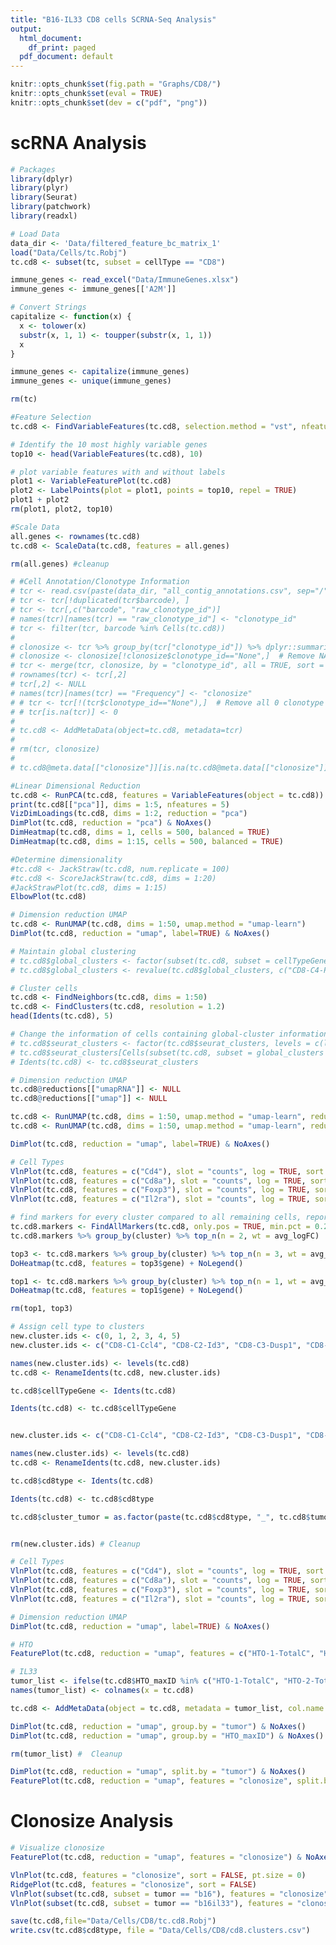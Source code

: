 ---
title: "B16-IL33 CD8 cells SCRNA-Seq Analysis"
output:
  html_document:
    df_print: paged
  pdf_document: default
---

```{r}
knitr::opts_chunk$set(fig.path = "Graphs/CD8/")
knitr::opts_chunk$set(eval = TRUE)
knitr::opts_chunk$set(dev = c("pdf", "png"))

```

# scRNA Analysis

```{r}
# Packages
library(dplyr)
library(plyr)
library(Seurat)
library(patchwork)
library(readxl)

# Load Data
data_dir <- 'Data/filtered_feature_bc_matrix_1'
load("Data/Cells/tc.Robj")
tc.cd8 <- subset(tc, subset = cellType == "CD8")

immune_genes <- read_excel("Data/ImmuneGenes.xlsx")
immune_genes <- immune_genes[['A2M']]

# Convert Strings
capitalize <- function(x) {
  x <- tolower(x)
  substr(x, 1, 1) <- toupper(substr(x, 1, 1))
  x
}

immune_genes <- capitalize(immune_genes)
immune_genes <- unique(immune_genes)

rm(tc)

```

```{r}
#Feature Selection
tc.cd8 <- FindVariableFeatures(tc.cd8, selection.method = "vst", nfeatures = 2000)

# Identify the 10 most highly variable genes
top10 <- head(VariableFeatures(tc.cd8), 10)

# plot variable features with and without labels
plot1 <- VariableFeaturePlot(tc.cd8)
plot2 <- LabelPoints(plot = plot1, points = top10, repel = TRUE)
plot1 + plot2
rm(plot1, plot2, top10)

```

```{r}
#Scale Data
all.genes <- rownames(tc.cd8)
tc.cd8 <- ScaleData(tc.cd8, features = all.genes)

rm(all.genes) #cleanup

```

```{r}
# #Cell Annotation/Clonotype Information
# tcr <- read.csv(paste(data_dir, "all_contig_annotations.csv", sep="/"))
# tcr <- tcr[!duplicated(tcr$barcode), ]
# tcr <- tcr[,c("barcode", "raw_clonotype_id")]
# names(tcr)[names(tcr) == "raw_clonotype_id"] <- "clonotype_id"
# tcr <- filter(tcr, barcode %in% Cells(tc.cd8))
# 
# clonosize <- tcr %>% group_by(tcr["clonotype_id"]) %>% dplyr::summarise(Frequency = n())
# clonosize <- clonosize[!clonosize$clonotype_id=="None",]  # Remove NA
# tcr <- merge(tcr, clonosize, by = "clonotype_id", all = TRUE, sort = FALSE)
# rownames(tcr) <- tcr[,2]
# tcr[,2] <- NULL
# names(tcr)[names(tcr) == "Frequency"] <- "clonosize"
# # tcr <- tcr[!(tcr$clonotype_id=="None"),]  # Remove all 0 clonotype cells
# # tcr[is.na(tcr)] <- 0
# 
# tc.cd8 <- AddMetaData(object=tc.cd8, metadata=tcr)
# 
# rm(tcr, clonosize)
# 
# tc.cd8@meta.data[["clonosize"]][is.na(tc.cd8@meta.data[["clonosize"]])] <- 0

```

```{r}
#Linear Dimensional Reduction
tc.cd8 <- RunPCA(tc.cd8, features = VariableFeatures(object = tc.cd8))
print(tc.cd8[["pca"]], dims = 1:5, nfeatures = 5)
VizDimLoadings(tc.cd8, dims = 1:2, reduction = "pca")
DimPlot(tc.cd8, reduction = "pca") & NoAxes()
DimHeatmap(tc.cd8, dims = 1, cells = 500, balanced = TRUE)
DimHeatmap(tc.cd8, dims = 1:15, cells = 500, balanced = TRUE)

```


```{r}
#Determine dimensionality
#tc.cd8 <- JackStraw(tc.cd8, num.replicate = 100)
#tc.cd8 <- ScoreJackStraw(tc.cd8, dims = 1:20)
#JackStrawPlot(tc.cd8, dims = 1:15)
ElbowPlot(tc.cd8)

```

```{r}
# Dimension reduction UMAP
tc.cd8 <- RunUMAP(tc.cd8, dims = 1:50, umap.method = "umap-learn")
DimPlot(tc.cd8, reduction = "umap", label=TRUE) & NoAxes()

```

```{r}
# Maintain global clustering
# tc.cd8$global_clusters <- factor(subset(tc.cd8, subset = cellTypeGene == "CD8-C4-Pclaf")$cellTypeGene)
# tc.cd8$global_clusters <- revalue(tc.cd8$global_clusters, c("CD8-C4-Pclaf"="6"))

```

```{r}
# Cluster cells
tc.cd8 <- FindNeighbors(tc.cd8, dims = 1:50)
tc.cd8 <- FindClusters(tc.cd8, resolution = 1.2)
head(Idents(tc.cd8), 5)

```
```{r}
# Change the information of cells containing global-cluster information
# tc.cd8$seurat_clusters <- factor(tc.cd8$seurat_clusters, levels = c(levels(tc.cd8$seurat_clusters), "6"))
# tc.cd8$seurat_clusters[Cells(subset(tc.cd8, subset = global_clusters == "6"))] <- tc.cd8$global_clusters[Cells(subset(tc.cd8, subset = global_clusters == "6"))]
# Idents(tc.cd8) <- tc.cd8$seurat_clusters

```

```{r}
# Dimension reduction UMAP
tc.cd8@reductions[["umapRNA"]] <- NULL
tc.cd8@reductions[["umap"]] <- NULL

tc.cd8 <- RunUMAP(tc.cd8, dims = 1:50, umap.method = "umap-learn", reduction.name = "umap")
tc.cd8 <- RunUMAP(tc.cd8, dims = 1:50, umap.method = "umap-learn", reduction.name = "umapRNA")

DimPlot(tc.cd8, reduction = "umap", label=TRUE) & NoAxes()

```

```{r}
# Cell Types
VlnPlot(tc.cd8, features = c("Cd4"), slot = "counts", log = TRUE, sort = FALSE, pt.size = 0)
VlnPlot(tc.cd8, features = c("Cd8a"), slot = "counts", log = TRUE, sort = FALSE, pt.size = 0)
VlnPlot(tc.cd8, features = c("Foxp3"), slot = "counts", log = TRUE, sort = FALSE, pt.size = 0)
VlnPlot(tc.cd8, features = c("Il2ra"), slot = "counts", log = TRUE, sort = FALSE, pt.size = 0)

```

```{r}
# find markers for every cluster compared to all remaining cells, report only the positive ones
tc.cd8.markers <- FindAllMarkers(tc.cd8, only.pos = TRUE, min.pct = 0.25, logfc.threshold = 0.25)
tc.cd8.markers %>% group_by(cluster) %>% top_n(n = 2, wt = avg_logFC)

top3 <- tc.cd8.markers %>% group_by(cluster) %>% top_n(n = 3, wt = avg_logFC)
DoHeatmap(tc.cd8, features = top3$gene) + NoLegend()

top1 <- tc.cd8.markers %>% group_by(cluster) %>% top_n(n = 1, wt = avg_logFC)
DoHeatmap(tc.cd8, features = top1$gene) + NoLegend()

rm(top1, top3)

```

```{r}
# Assign cell type to clusters
new.cluster.ids <- c(0, 1, 2, 3, 4, 5)
new.cluster.ids <- c("CD8-C1-Ccl4", "CD8-C2-Id3", "CD8-C3-Dusp1", "CD8-C4-Gzmc", "CD8-C5-Gzma", "CD8-C6-Ccr7")

names(new.cluster.ids) <- levels(tc.cd8)
tc.cd8 <- RenameIdents(tc.cd8, new.cluster.ids)

tc.cd8$cellTypeGene <- Idents(tc.cd8)

Idents(tc.cd8) <- tc.cd8$cellTypeGene


new.cluster.ids <- c("CD8-C1-Ccl4", "CD8-C2-Id3", "CD8-C3-Dusp1", "CD8-C4-Gzmc", "CD8-C5-Gzma", "CD8-C6-Ccr7")

names(new.cluster.ids) <- levels(tc.cd8)
tc.cd8 <- RenameIdents(tc.cd8, new.cluster.ids)

tc.cd8$cd8type <- Idents(tc.cd8)

Idents(tc.cd8) <- tc.cd8$cd8type

tc.cd8$cluster_tumor = as.factor(paste(tc.cd8$cd8type, "_", tc.cd8$tumor))


rm(new.cluster.ids) # Cleanup

```

```{r}
# Cell Types
VlnPlot(tc.cd8, features = c("Cd4"), slot = "counts", log = TRUE, sort = FALSE, pt.size = 0)
VlnPlot(tc.cd8, features = c("Cd8a"), slot = "counts", log = TRUE, sort = FALSE, pt.size = 0)
VlnPlot(tc.cd8, features = c("Foxp3"), slot = "counts", log = TRUE, sort = FALSE, pt.size = 0)
VlnPlot(tc.cd8, features = c("Il2ra"), slot = "counts", log = TRUE, sort = FALSE, pt.size = 0)

```

```{r}
# Dimension reduction UMAP
DimPlot(tc.cd8, reduction = "umap", label=TRUE) & NoAxes()

```

```{r}
# HTO
FeaturePlot(tc.cd8, reduction = "umap", features = c("HTO-1-TotalC", "HTO-2-TotalC", "HTO-3-TotalC", "HTO-4-TotalC"))

# IL33
tumor_list <- ifelse(tc.cd8$HTO_maxID %in% c("HTO-1-TotalC", "HTO-2-TotalC"), "b16", "b16il33")
names(tumor_list) <- colnames(x = tc.cd8)

tc.cd8 <- AddMetaData(object = tc.cd8, metadata = tumor_list, col.name = "tumor") # Add to .metadata

DimPlot(tc.cd8, reduction = "umap", group.by = "tumor") & NoAxes()
DimPlot(tc.cd8, reduction = "umap", group.by = "HTO_maxID") & NoAxes()

rm(tumor_list) #  Cleanup
```
```{r fig.height=5, fig.width = 12}
DimPlot(tc.cd8, reduction = "umap", split.by = "tumor") & NoAxes()
FeaturePlot(tc.cd8, reduction = "umap", features = "clonosize", split.by = "tumor") & NoAxes()

```

# Clonosize Analysis

```{r}
# Visualize clonosize
FeaturePlot(tc.cd8, reduction = "umap", features = "clonosize") & NoAxes()

VlnPlot(tc.cd8, features = "clonosize", sort = FALSE, pt.size = 0)
RidgePlot(tc.cd8, features = "clonosize", sort = FALSE)
VlnPlot(subset(tc.cd8, subset = tumor == "b16"), features = "clonosize", sort = FALSE, pt.size = 0)
VlnPlot(subset(tc.cd8, subset = tumor == "b16il33"), features = "clonosize", sort = FALSE, pt.size = 0)

```

```{r}
save(tc.cd8,file="Data/Cells/CD8/tc.cd8.Robj")
write.csv(tc.cd8$cd8type, file = "Data/Cells/CD8/cd8.clusters.csv")

```